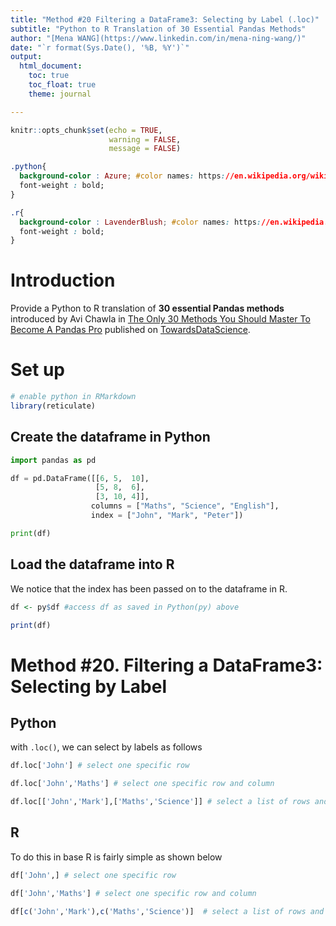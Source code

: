 ```yaml
---
title: "Method #20 Filtering a DataFrame3: Selecting by Label (.loc)"
subtitle: "Python to R Translation of 30 Essential Pandas Methods"
author: "[Mena WANG](https://www.linkedin.com/in/mena-ning-wang/)"
date: "`r format(Sys.Date(), '%B, %Y')`"
output: 
  html_document:
    toc: true
    toc_float: true
    theme: journal

---
```


```r
knitr::opts_chunk$set(echo = TRUE,
                      warning = FALSE,
                      message = FALSE)
```


```css

.python{
  background-color : Azure; #color names: https://en.wikipedia.org/wiki/Web_colors
  font-weight : bold;
}

.r{
  background-color : LavenderBlush; #color names: https://en.wikipedia.org/wiki/Web_colors
  font-weight : bold;
}

```

# Introduction

Provide a Python to R translation of **30 essential Pandas methods** introduced by Avi Chawla in [The Only 30 Methods You Should Master To Become A Pandas Pro](https://towardsdatascience.com/the-only-30-methods-you-should-master-to-become-a-pandas-pro-749795084bb2) published on [TowardsDataScience](https://towardsdatascience.com/).

# Set up

```r
# enable python in RMarkdown
library(reticulate)
```

## Create the dataframe in Python

```python
import pandas as pd

df = pd.DataFrame([[6, 5,  10], 
                   [5, 8,  6], 
                   [3, 10, 4]], 
                  columns = ["Maths", "Science", "English"],
                  index = ["John", "Mark", "Peter"])

print(df)

```

## Load the dataframe into R

We notice that the index has been passed on to the dataframe in R.

```r
df <- py$df #access df as saved in Python(py) above

print(df)
```


# Method #20. Filtering a DataFrame3: Selecting by Label

## Python

with `.loc()`, we can select by labels as follows

```python
df.loc['John'] # select one specific row

df.loc['John','Maths'] # select one specific row and column

df.loc[['John','Mark'],['Maths','Science']] # select a list of rows and columns
```

## R

To do this in base R is fairly simple as shown below

```r

df['John',] # select one specific row

df['John','Maths'] # select one specific row and column

df[c('John','Mark'),c('Maths','Science')]  # select a list of rows and columns
  
```


